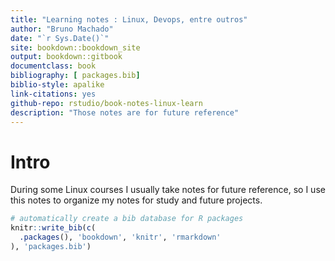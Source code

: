 ```yaml
--- 
title: "Learning notes : Linux, Devops, entre outros"
author: "Bruno Machado"
date: "`r Sys.Date()`"
site: bookdown::bookdown_site
output: bookdown::gitbook
documentclass: book
bibliography: [ packages.bib]
biblio-style: apalike
link-citations: yes
github-repo: rstudio/book-notes-linux-learn
description: "Those notes are for future reference"
---
```


# Intro

During some Linux courses I usually take notes for future reference, so I use this notes to organize my notes for study and future projects.

```r
# automatically create a bib database for R packages
knitr::write_bib(c(
  .packages(), 'bookdown', 'knitr', 'rmarkdown'
), 'packages.bib')
```
